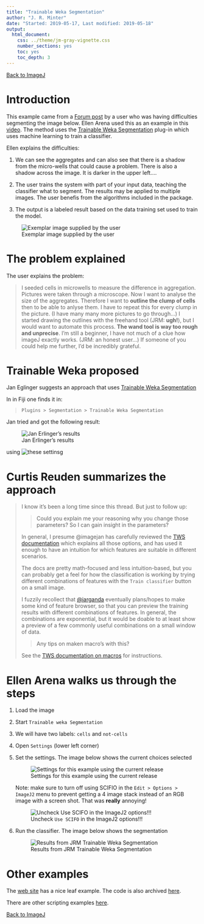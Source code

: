 ```yaml
---
title: "Trainable Weka Segmentation"
author: "J. R. Minter"
date: "Started: 2019-05-17, Last modified: 2019-05-18"
output:
  html_document:
    css: ../theme/jm-gray-vignette.css
    number_sections: yes
    toc: yes
    toc_depth: 3
---
```


[Back to ImageJ](ImageJ.html)


# Introduction

This example came from a
[Forum post](https://forum.image.sc/t/analysis-of-aggregates/303)
by a user who was having difficulties segmenting the image below.
Ellen Arena used this as an example in this 
[video](https://vimeo.com/218520761#t=1h11m44s). The method uses the
[Trainable Weka Segmentation](https://academic.oup.com/bioinformatics/article/33/15/2424/3092362)
plug-in which uses machine learning to train a classifier.

Ellen explains the difficulties:

1. We can see the aggregates and can also see that there is a shadow from the
micro-wells that could cause a problem. There is also a shadow across the image.
It is darker in the upper left.... 

2. The user trains the system with part of your input data, teaching the
classifier  what to segment. The results may be applied to multiple images.
The user benefis from the algorithms included in the package.

3. The output is a labeled result based on the data training set used to train
the model.

![Exemplar image supplied by the user](jpg/aggregates_w_TWS.jpg)

# The problem explained

The user explains the problem:

> I seeded cells in microwells to measure the difference in aggregation.
> Pictures were taken through a microscope. Now I want to analyse the size of
> the aggregates. Therefore I want to **outline the clump of cells** then to be
> able to anlyse them. I have to repeat this for every clump in the picture.
> (I have many many more pictures to go through...) I started drawing the
> outlines with the freehand tool (JRM: **ugh!**), but I would want to automate
> this process. **The wand tool is way too rough and unprecise**.
> I’m still a beginner, I have not much of a clue how imageJ exactly works.
> (JRM: an honest user...) If someone of you could help me further, I’d be
> incredibly grateful.

# Trainable Weka proposed

Jan Eglinger suggests an approach that uses
[Trainable Weka Segmentation](https://imagej.net/Trainable_Weka_Segmentation)

In in Fiji one finds it in:

> ```
> Plugins > Segmentation > Trainable Weka Segmentation
> ```

Jan tried and got the following result:

![Jan Erlinger's results](png/jan_tws_results.png)

using
![these settinsg](png/jan_tws_settings.png)

# Curtis Reuden summarizes the approach

> I know it’s been a long time since this thread. But just to follow up:
> 
> > Could you explain me your reasoning why you change those parameters? So I
> > can gain insight in the parameters?
> 
> In general, I presume @imagejan has carefully reviewed the
> [TWS documentation](http://imagej.net/Trainable_Weka_Segmentation) which 
> explains all those options, and has used it enough to have an intuition for
> which features are suitable in different scenarios.
> 
> The docs are pretty math-focused and less intuition-based, but you can
> probably get a feel for how the classification is working by trying different
> combinations of features with the `Train classifier` button on a small image.
>
> I fuzzily recollect that [@iarganda](https://forum.image.sc/u/iarganda)
> eventually plans/hopes to make some kind of feature browser, so that you
> can preview the training results with different combinations of features.
> In general, the combinations are exponential, but it would be doable to at
> least show a preview of a few commonly useful combinations on a small
> window of data.
> 
> > Any tips on maken macro’s with this?
>
> See the
> [TWS documentation on macros](http://imagej.net/Trainable_Weka_Segmentation#Macro_language_compatibility)
> for instructions.

# Ellen Arena walks us through the steps

1. Load the image

2. Start `Trainable weka Segmentation`

3. We will have two labels: `cells` and `not-cells`

4. Open `Settings` (lower left corner)

5. Set the settings. The image below shows the current choices selected

    ![Settings for this example using the current release](png/jrm_tw_settings.png)
    
    Note: make sure to turn off using SCIFIO in the `Edit > Options > ImageJ2`
    menu to prevent getting a 4 image stack instead  of an RGB image with a
    screen shot. That was **really** annoying!
    
    ![Uncheck `Use SCIFO` in the ImageJ2 options!!!](png/scifio-settings.png)
    
6. Run the classifier. The image below shows the segmentation

    ![Results from JRM Trainable Weka Segmentation](png/jrm_results.png)

# Other examples

The [web site](https://imagej.net/Trainable_Weka_Segmentation) has a nice
leaf example. The code is also archived [here](ijm/tws_leaf_example.ijm).

There are other scripting examples [here](https://imagej.net/Scripting_the_Trainable_Weka_Segmentation).


[Back to ImageJ](ImageJ.html)
